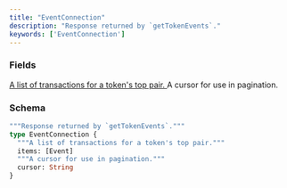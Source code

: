 ```yaml
---
title: "EventConnection"
description: "Response returned by `getTokenEvents`."
keywords: ['EventConnection']
---
```


### Fields

<a href="/api-reference/types/event">
  <ResponseField name="items" type="[Event]">
    A list of transactions for a token's top pair.
  </ResponseField>
</a>

<ResponseField name="cursor" type="String">
  A cursor for use in pagination.
</ResponseField>

### Schema


```graphql 
"""Response returned by `getTokenEvents`."""
type EventConnection {
  """A list of transactions for a token's top pair."""
  items: [Event]
  """A cursor for use in pagination."""
  cursor: String
}
```
